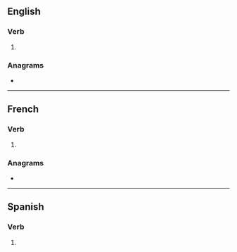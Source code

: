 {{also|endurés}}
==English==

===Verb===
{{head|en|verb form}}

# {{en-third-person singular of|endure}}

===Anagrams===
* {{anagrams|en|a=deenrsu|durenes|end user|enduers|ensured}}

----

==French==

===Verb===
{{head|fr|verb form}}

# {{inflection of|fr|endurer||2|s|pres|ind//sub}}

===Anagrams===
* {{l|fr|rendues}}

----

==Spanish==

===Verb===
{{head|es|verb form}}

# {{es-verb form of|endurar}}